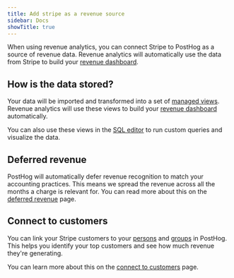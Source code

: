 ```yaml
---
title: Add stripe as a revenue source
sidebar: Docs
showTitle: true
---
```


When using revenue analytics, you can connect Stripe to PostHog as a source of revenue data. Revenue analytics will automatically use the data from Stripe to build your [revenue dashboard](/docs/revenue-analytics/dashboard).


<Stripe />

## How is the data stored?

Your data will be imported and transformed into a set of [managed views](/docs/revenue-analytics/managed-views). Revenue analytics will use these views to build your [revenue dashboard](/docs/revenue-analytics/dashboard) automatically.

You can also use these views in the [SQL editor](/docs/data-warehouse/query) to run custom queries and visualize the data.

## Deferred revenue

PostHog will automatically defer revenue recognition to match your accounting practices. This means we spread the revenue across all the months a charge is relevant for. You can read more about this on the [deferred revenue](/docs/revenue-analytics/deferred-revenue) page.

## Connect to customers

You can link your Stripe customers to your [persons](/docs/persons) and [groups](/docs/groups) in PostHog. This helps you identify your top customers and see how much revenue they're generating.

You can learn more about this on the [connect to customers](/docs/revenue-analytics/connect-to-customers) page.